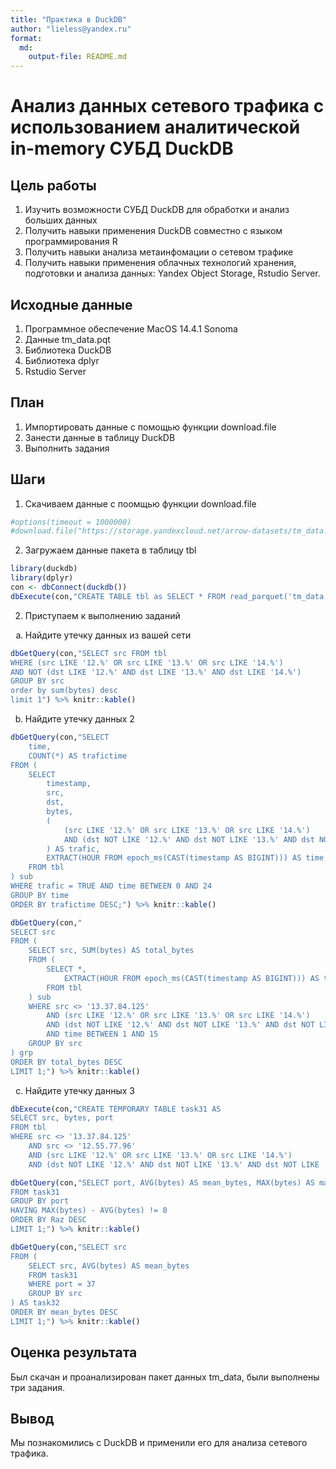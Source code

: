 ```yaml
---
title: "Практика в DuckDB"
author: "lieless@yandex.ru"
format: 
  md:
    output-file: README.md
---
```


# Анализ данных сетевого трафика с использованием аналитической in-memory СУБД DuckDB

## Цель работы

1. Изучить возможности СУБД DuckDB для обработки и анализ больших данных
2. Получить навыки применения DuckDB совместно с языком программирования R
3. Получить навыки анализа метаинфомации о сетевом трафике
4. Получить навыки применения облачных технологий хранения, подготовки и
анализа данных: Yandex Object Storage, Rstudio Server.

## Исходные данные

1.  Программное обеспечение MacOS 14.4.1 Sonoma
2.  Данные tm_data.pqt
3.  Библиотека DuckDB
4.  Библиотека dplyr
5.  Rstudio Server

## План

1.  Импортировать данные с помощью функции download.file
2.  Занести данные в таблицу DuckDB
3.  Выполнить задания

## Шаги

1.  Скачиваем данные с поомщью функции download.file

```r
#options(timeout = 1000000)
#download.file("https://storage.yandexcloud.net/arrow-datasets/tm_data.pqt",destfile = "tm_data.pqt")
```

2.  Загружаем данные пакета в таблицу tbl

```r
library(duckdb)
library(dplyr)
con <- dbConnect(duckdb())
dbExecute(con,"CREATE TABLE tbl as SELECT * FROM read_parquet('tm_data.pqt')")
```

2.  Приступаем к выполнению заданий

  a.  Найдите утечку данных из вашей сети
  
```r
dbGetQuery(con,"SELECT src FROM tbl
WHERE (src LIKE '12.%' OR src LIKE '13.%' OR src LIKE '14.%') 
AND NOT (dst LIKE '12.%' AND dst LIKE '13.%' AND dst LIKE '14.%')
GROUP BY src
order by sum(bytes) desc
limit 1") %>% knitr::kable()
```

  b.  Найдите утечку данных 2

```r
dbGetQuery(con,"SELECT 
    time,
    COUNT(*) AS trafictime
FROM (
    SELECT 
        timestamp,
        src,
        dst,
        bytes,
        (
            (src LIKE '12.%' OR src LIKE '13.%' OR src LIKE '14.%')
            AND (dst NOT LIKE '12.%' AND dst NOT LIKE '13.%' AND dst NOT LIKE '14.%')
        ) AS trafic,
        EXTRACT(HOUR FROM epoch_ms(CAST(timestamp AS BIGINT))) AS time
    FROM tbl
) sub
WHERE trafic = TRUE AND time BETWEEN 0 AND 24
GROUP BY time
ORDER BY trafictime DESC;") %>% knitr::kable()
```

```r
dbGetQuery(con,"
SELECT src
FROM (
    SELECT src, SUM(bytes) AS total_bytes
    FROM (
        SELECT *,
            EXTRACT(HOUR FROM epoch_ms(CAST(timestamp AS BIGINT))) AS time
        FROM tbl
    ) sub
    WHERE src <> '13.37.84.125'
        AND (src LIKE '12.%' OR src LIKE '13.%' OR src LIKE '14.%')
        AND (dst NOT LIKE '12.%' AND dst NOT LIKE '13.%' AND dst NOT LIKE '14.%')
        AND time BETWEEN 1 AND 15
    GROUP BY src
) grp
ORDER BY total_bytes DESC
LIMIT 1;") %>% knitr::kable()
```

  c.  Найдите утечку данных 3
  
```r
dbExecute(con,"CREATE TEMPORARY TABLE task31 AS
SELECT src, bytes, port
FROM tbl
WHERE src <> '13.37.84.125'
    AND src <> '12.55.77.96'
    AND (src LIKE '12.%' OR src LIKE '13.%' OR src LIKE '14.%')
    AND (dst NOT LIKE '12.%' AND dst NOT LIKE '13.%' AND dst NOT LIKE '14.%');")
```

```r
dbGetQuery(con,"SELECT port, AVG(bytes) AS mean_bytes, MAX(bytes) AS max_bytes, SUM(bytes) AS sum_bytes, MAX(bytes) - AVG(bytes) AS Raz
FROM task31
GROUP BY port
HAVING MAX(bytes) - AVG(bytes) != 0
ORDER BY Raz DESC
LIMIT 1;") %>% knitr::kable()
```

```r
dbGetQuery(con,"SELECT src
FROM (
    SELECT src, AVG(bytes) AS mean_bytes
    FROM task31
    WHERE port = 37
    GROUP BY src
) AS task32
ORDER BY mean_bytes DESC
LIMIT 1;") %>% knitr::kable()
```

  
## Оценка результата

Был скачан и проанализирован пакет данных tm_data, были выполнены три задания.

## Вывод

Мы познакомились с DuckDB и применили его для анализа сетевого трафика.